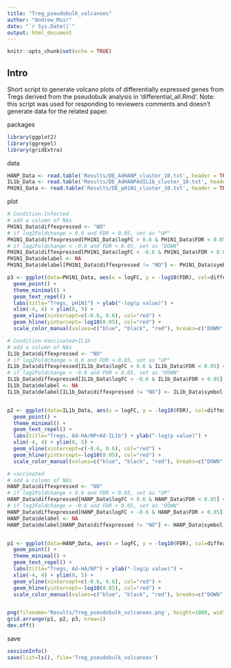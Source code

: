 ```yaml
---
title: "Treg_pseudobulk_volcanoes"
author: "Andrew_Muir"
date: "`r Sys.Date()`"
output: html_document
---
```


```r
knitr::opts_chunk$set(echo = TRUE)
```

## Intro
Short script to generate volcano plots of differentially expressed genes from Tregs derived from the pseudobulk analysis in 'differential_all.Rmd'.
Note: this script was used for responding  to reviewers comments and doesn't generate data for the related paper. 

packages
```r
library(ggplot2)
library(ggrepel)
library(gridExtra)
```

data
```r
HANP_Data <- read.table('Results/DE_AdHANP_cluster_10.txt', header = TRUE, sep = "\t")
IL1b_Data <- read.table('Results/DE_AdHANPAdIL1b_cluster_10.txt', header = TRUE, sep = "\t")
PH1N1_Data <- read.table('Results/DE_pH1N1_cluster_10.txt', header = TRUE, sep = "\t")
```

plot
```r
# Condition-Infected
# add a column of NAs
PH1N1_Data$diffexpressed <- "NO"
# if log2Foldchange > 0.6 and FDR < 0.05, set as "UP" 
PH1N1_Data$diffexpressed[PH1N1_Data$logFC > 0.6 & PH1N1_Data$FDR < 0.05] <- "UP"
# if log2Foldchange < -0.6 and FDR < 0.05, set as "DOWN"
PH1N1_Data$diffexpressed[PH1N1_Data$logFC < -0.6 & PH1N1_Data$FDR < 0.05] <- "DOWN"
PH1N1_Data$delabel <- NA
PH1N1_Data$delabel[PH1N1_Data$diffexpressed != "NO"] <- PH1N1_Data$symbol[PH1N1_Data$diffexpressed != "NO"]

p3 <- ggplot(data=PH1N1_Data, aes(x = logFC, y = -log10(FDR), col=diffexpressed, label=delabel)) + 
  geom_point() + 
  theme_minimal() +
  geom_text_repel() +
  labs(title="Tregs, pH1N1") + ylab("-log(p value)") +
  xlim(-4, 4) + ylim(0, 5) + 
  geom_vline(xintercept=c(-0.6, 0.6), col="red") +
  geom_hline(yintercept=-log10(0.05), col="red") +
  scale_color_manual(values=c("blue", "black", "red"), breaks=c("DOWN", "NO", "UP"))

# Condition-Vaccinated+IL1b
# add a column of NAs
IL1b_Data$diffexpressed <- "NO"
# if log2Foldchange > 0.6 and FDR < 0.05, set as "UP" 
IL1b_Data$diffexpressed[IL1b_Data$logFC > 0.6 & IL1b_Data$FDR < 0.05] <- "UP"
# if log2Foldchange < -0.6 and FDR < 0.05, set as "DOWN"
IL1b_Data$diffexpressed[IL1b_Data$logFC < -0.6 & IL1b_Data$FDR < 0.05] <- "DOWN"
IL1b_Data$delabel <- NA
IL1b_Data$delabel[IL1b_Data$diffexpressed != "NO"] <- IL1b_Data$symbol[IL1b_Data$diffexpressed != "NO"]


p2 <- ggplot(data=IL1b_Data, aes(x = logFC, y = -log10(FDR), col=diffexpressed, label=delabel)) + 
  geom_point() + 
  theme_minimal() +
  geom_text_repel() +
  labs(title="Tregs, Ad-HA/NP+Ad-IL1b") + ylab("-log(p value)") +
  xlim(-4, 4) + ylim(0, 5) + 
  geom_vline(xintercept=c(-0.6, 0.6), col="red") +
  geom_hline(yintercept=-log10(0.05), col="red") +
  scale_color_manual(values=c("blue", "black", "red"), breaks=c("DOWN", "NO", "UP"))

# vaccinated
# add a column of NAs
HANP_Data$diffexpressed <- "NO"
# if log2Foldchange > 0.6 and FDR < 0.05, set as "UP" 
HANP_Data$diffexpressed[HANP_Data$logFC > 0.6 & HANP_Data$FDR < 0.05] <- "UP"
# if log2Foldchange < -0.6 and FDR < 0.05, set as "DOWN"
HANP_Data$diffexpressed[HANP_Data$logFC < -0.6 & HANP_Data$FDR < 0.05] <- "DOWN"
HANP_Data$delabel <- NA
HANP_Data$delabel[HANP_Data$diffexpressed != "NO"] <- HANP_Data$symbol[HANP_Data$diffexpressed != "NO"]


p1 <- ggplot(data=HANP_Data, aes(x = logFC, y = -log10(FDR), col=diffexpressed, label=delabel)) + 
  geom_point() + 
  theme_minimal() +
  geom_text_repel() +
  labs(title="Tregs, Ad-HA/NP") + ylab("-log(p value)") +
  xlim(-4, 4) + ylim(0, 5) + 
  geom_vline(xintercept=c(-0.6, 0.6), col="red") +
  geom_hline(yintercept=-log10(0.05), col="red") +
  scale_color_manual(values=c("blue", "black", "red"), breaks=c("DOWN", "NO", "UP"))


png(filename='Results/Treg_pseudobulk_volcanoes.png', height=1080, width=2160)
grid.arrange(p1, p2, p3, nrow=1)
dev.off()
```

save
```r
sessionInfo()
save(list=ls(), file='Treg_pseudobulk_volcanoes') 
```

